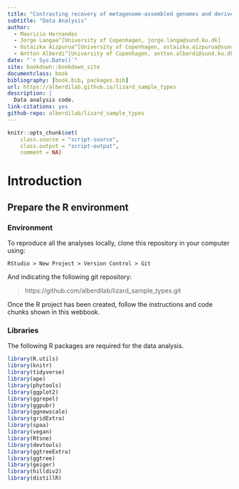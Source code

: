 ```yaml
---
title: "Contrasting recovery of metagenome‑assembled genomes and derived microbial communities from lizard fecal and cloacal samples"
subtitle: "Data Analysis"
author:
  - Mauricio Hernandez
  - Jorge Langaa^[University of Copenhagen, jorge.langa@sund.ku.dk]
  - Ostaizka Aizpurua^[University of Copenhagen, ostaizka.aizpurua@sund.ku.dk]
  - Antton Alberdi^[University of Copenhagen, antton.alberdi@sund.ku.dk]
date: "`r Sys.Date()`"
site: bookdown::bookdown_site
documentclass: book
bibliography: [book.bib, packages.bib]
url: https://alberdilab.github.io/lizard_sample_types
description: |
  Data analysis code.
link-citations: yes
github-repo: alberdilab/lizard_sample_types
---
```

```r
knitr::opts_chunk$set(
    class.source = "script-source",
    class.output = "script-output",
    comment = NA)
```

# Introduction

## Prepare the R environment



### Environment

To reproduce all the analyses locally, clone this repository in your computer using:

```
RStudio > New Project > Version Control > Git
```

And indicating the following git repository:

> https://github.com/alberdilab/lizard_sample_types.git

Once the R project has been created, follow the instructions and code chunks shown in this webbook. 

### Libraries

The following R packages are required for the data analysis.

```r
library(R.utils)
library(knitr)
library(tidyverse)
library(ape)
library(phytools)
library(ggplot2)
library(ggrepel) 
library(ggpubr)
library(ggnewscale)
library(gridExtra)
library(spaa)
library(vegan) 
library(Rtsne)
library(devtools)
library(ggtreeExtra)
library(ggtree)
library(geiger)
library(hilldiv2)
library(distillR)
```